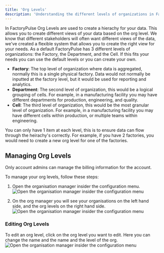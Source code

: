 ```yaml
---
title: 'Org Levels'
description: 'Understanding the different levels of organizations in FactoryPulse'
---
```


In FactoryPulse Org Levels are used to create a hierachy for your data. This allows you to create different views of your data based on the org level.
We know that different stakeholders will often want different views of the data, we've created a flexible system that allows you to create the right view for your needs.
As a default FactoryPulse has 3 different levels of organizations: the Factory, the Department, and the Cell. If this fits your needs you can use the default levels or you can create your own.

- **Factory**: The top level of organization where data is aggregated, normally this is a single physical factory. Data would not normally be inputted at the factory level, but it would be used for reporting and analytics.
- **Department**: The second level of organization, this would be a logical grouping of cells. For example, in a manufacturing facility you may have different departments for production, engineering, and quality.
- **Cell**: The third level of organization, this would be the most granular level of organization. For example, in a manufacturing facility you may have different cells within production, or multiple teams within engineering.

<Note>
You can only have 1 item at each level, this is to ensure data can flow through the heirachy's correctly. For example, if you have 2 factories, you would need to create a new org level for one of the factories.
</Note>

## Managing Org Levels

<Warning>
  Only account admins can manage the billing information for the account.
</Warning>

To manage your org levels, follow these steps:

1. Open the organisation manager insider the configuration menu.
   <img
     className="block rounded-3xl border-2 border-gray-200 shadow-lg"
     src="../images/config.png"
     alt="Open the organisation manager insider the configuration menu"
   />

2. On the org manager you will see your organisations on the left hand side, and the org levels on the right hand side.
   <img
     className="block rounded-3xl border-2 border-gray-200 shadow-lg"
     src="../images/orgs/orgManager.png"
     alt="Open the organisation manager insider the configuration menu"
   />

 ### Editing Org Levels
To edit an org level, click on the org level you want to edit. Here you can change the name and the name and the level of the org.
   <img
     className="block rounded-3xl border-2 border-gray-200 shadow-lg"
     src="../images/orgs/editOrgLevel.png"
     alt="Open the organisation manager insider the configuration menu"
   />
